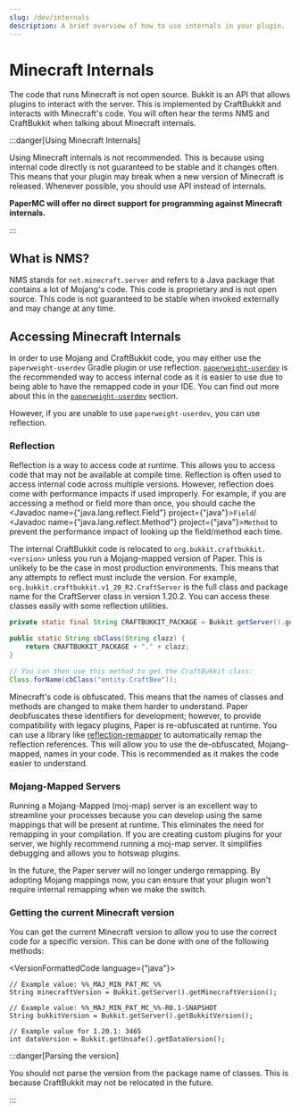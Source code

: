 ```yaml
---
slug: /dev/internals
description: A brief overview of how to use internals in your plugin.
---
```


# Minecraft Internals

The code that runs Minecraft is not open source. Bukkit is an API that allows plugins to interact with the server. This
is implemented by CraftBukkit and interacts with Minecraft's code. You will often hear the terms NMS and CraftBukkit
when talking about Minecraft internals.

:::danger[Using Minecraft Internals]

Using Minecraft internals is not recommended. This is because using internal code directly is not guaranteed to be
stable and it changes often. This means that your plugin may break when a new version of Minecraft is released.
Whenever possible, you should use API instead of internals.

**PaperMC will offer no direct support for programming against Minecraft internals.**

:::

## What is NMS?

NMS stands for `net.minecraft.server` and refers to a Java package that contains a lot of Mojang's code. This code is
proprietary and is not open source. This code is not guaranteed to be stable when invoked externally and may change at
any time.

## Accessing Minecraft Internals

In order to use Mojang and CraftBukkit code, you may either use the `paperweight-userdev` Gradle plugin or use reflection.
[`paperweight-userdev`](https://github.com/PaperMC/paperweight-test-plugin) is the recommended way to access internal code
as it is easier to use due to being able to have the remapped code in your IDE. You can find
out more about this in the [`paperweight-userdev`](/paper/dev/userdev) section.

However, if you are unable to use `paperweight-userdev`, you can use reflection.

### Reflection

Reflection is a way to access code at runtime. This allows you to access code that may not be available at compile time.
Reflection is often used to access internal code across multiple versions. However, reflection does come
with performance impacts if used improperly. For example, if you are accessing a method or field more than once,
you should cache the <Javadoc name={"java.lang.reflect.Field"} project={"java"}>`Field`</Javadoc>/
<Javadoc name={"java.lang.reflect.Method"} project={"java"}>`Method`</Javadoc> to prevent the performance
impact of looking up the field/method each time.

The internal CraftBukkit code is relocated to `org.bukkit.craftbukkit.<version>` unless you run a Mojang-mapped version
of Paper. This is unlikely to be the case in most production environments. This means that any attempts to reflect must
include the version. For example, `org.bukkit.craftbukkit.v1_20_R2.CraftServer` is the full class and package name
for the CraftServer class in version 1.20.2. You can access these classes easily with some reflection utilities.

```java
private static final String CRAFTBUKKIT_PACKAGE = Bukkit.getServer().getClass().getPackage().getName();

public static String cbClass(String clazz) {
    return CRAFTBUKKIT_PACKAGE + "." + clazz;
}

// You can then use this method to get the CraftBukkit class:
Class.forName(cbClass("entity.CraftBee"));
```

Minecraft's code is obfuscated. This means that the names of classes and methods are changed to make them harder to
understand. Paper deobfuscates these identifiers for development; however, to provide compatibility with legacy plugins,
Paper is re-obfuscated at runtime. You can use a library like [reflection-remapper](https://github.com/jpenilla/reflection-remapper) to automatically remap the
reflection references. This will allow you to use the de-obfuscated, Mojang-mapped, names in your code. This is recommended as
it makes the code easier to understand.

### Mojang-Mapped Servers

Running a Mojang-Mapped (moj-map) server is an excellent way to streamline your processes because you can develop using
the same mappings that will be present at runtime. This eliminates the need for remapping in your compilation. If you
are creating custom plugins for your server, we highly recommend running a moj-map server. It simplifies debugging and
allows you to hotswap plugins.

In the future, the Paper server will no longer undergo remapping. By adopting Mojang mappings now, you can ensure that
your plugin won't require internal remapping when we make the switch.

### Getting the current Minecraft version

You can get the current Minecraft version to allow you to use the correct code for a specific version. This can be done
with one of the following methods:

<VersionFormattedCode language={"java"}>
```
// Example value: %%_MAJ_MIN_PAT_MC_%%
String minecraftVersion = Bukkit.getServer().getMinecraftVersion();

// Example value: %%_MAJ_MIN_PAT_MC_%%-R0.1-SNAPSHOT
String bukkitVersion = Bukkit.getServer().getBukkitVersion();

// Example value for 1.20.1: 3465
int dataVersion = Bukkit.getUnsafe().getDataVersion();
```
</VersionFormattedCode>

:::danger[Parsing the version]

You should not parse the version from the package name of classes. This is because CraftBukkit may not be relocated
in the future.

:::
